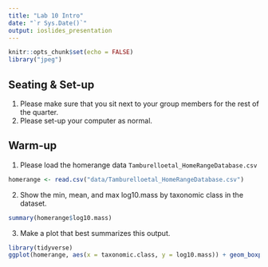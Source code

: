 ```yaml
---
title: "Lab 10 Intro"
date: "`r Sys.Date()`"
output: ioslides_presentation
---
```


```r
knitr::opts_chunk$set(echo = FALSE)
library("jpeg")
```

## Seating & Set-up
1. Please make sure that you sit next to your group members for the rest of the quarter.
2. Please set-up your computer as normal.

## Warm-up
1. Please load the homerange data `Tamburelloetal_HomeRangeDatabase.csv`

```r
homerange <- read.csv("data/Tamburelloetal_HomeRangeDatabase.csv")
```

2. Show the min, mean, and max log10.mass by taxonomic class in the dataset.

```r
summary(homerange$log10.mass)
```

3. Make a plot that best summarizes this output.

```r
library(tidyverse)
ggplot(homerange, aes(x = taxonomic.class, y = log10.mass)) + geom_boxplot()
```
